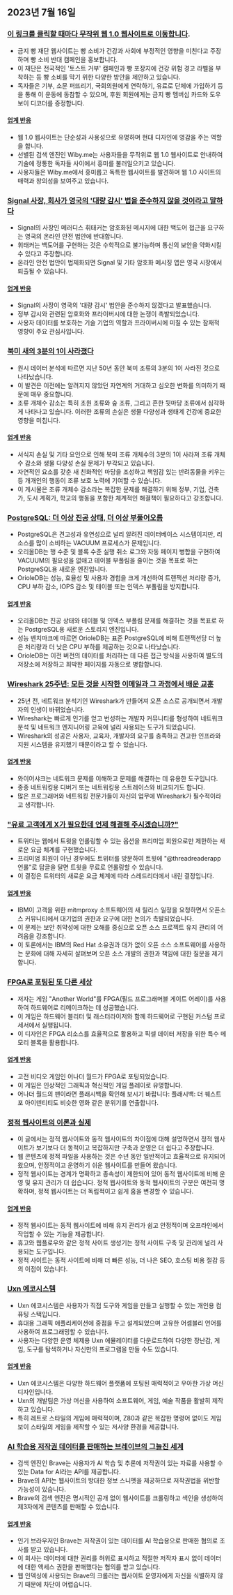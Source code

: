 

<CallToAction />

<Steps>

## 2023년 7월 16일

### [이 링크를 클릭할 때마다 무작위 웹 1.0 웹사이트로 이동합니다](https://wiby.me/surprise/).

- 금지 빵 재단 웹사이트는 빵 소비가 건강과 사회에 부정적인 영향을 미친다고 주장하며 빵 소비 반대 캠페인을 홍보합니다.
- 이 재단은 전국적인 '토스트 거부' 캠페인과 빵 포장지에 건강 위험 경고 라벨을 부착하는 등 빵 소비를 막기 위한 다양한 방안을 제안하고 있습니다.
- 독자들은 기부, 소문 퍼뜨리기, 국회의원에게 연락하기, 유료로 단체에 가입하기 등을 통해 이 운동에 동참할 수 있으며, 후원 회원에게는 금지 빵 멤버십 카드와 도우 보이 디코더를 증정합니다.

#### [업계 반응](http://news.ycombinator.com/item?id=36739920)

- 웹 1.0 웹사이트는 단순성과 사용성으로 유명하며 현대 디자인에 영감을 주는 역할을 합니다.
- 선별된 검색 엔진인 Wiby.me는 사용자들을 무작위로 웹 1.0 웹사이트로 안내하여 기술에 정통한 독자들 사이에서 흥미를 불러일으키고 있습니다.
- 사용자들은 Wiby.me에서 흥미롭고 독특한 웹사이트를 발견하며 웹 1.0 사이트의 매력과 창의성을 보여주고 있습니다.

### [Signal 사장, 회사가 영국의 '대량 감시' 법을 준수하지 않을 것이라고 말하다](https://fortune.com/2023/07/13/signal-president-mass-surveillance-uk-law/)

- Signal의 사장인 메러디스 휘태커는 암호화된 메시지에 대한 백도어 접근을 요구하는 영국의 온라인 안전 법안에 반대합니다.
- 휘태커는 백도어를 구현하는 것은 수학적으로 불가능하며 통신의 보안을 약화시킬 수 있다고 주장합니다.
- 온라인 안전 법안이 법제화되면 Signal 및 기타 암호화 메시징 앱은 영국 시장에서 퇴출될 수 있습니다.

#### [업계 반응](http://news.ycombinator.com/item?id=36737733)

- Signal의 사장이 영국의 '대량 감시' 법안을 준수하지 않겠다고 발표했습니다.
- 정부 감시와 관련된 암호화와 프라이버시에 대한 논쟁이 촉발되었습니다.
- 사용자 데이터를 보호하는 기술 기업의 역할과 프라이버시에 미칠 수 있는 잠재적 영향이 주요 관심사입니다.

### [북미 새의 3분의 1이 사라졌다](https://nautil.us/a-third-of-north-americas-birds-have-vanished-340007/)

- 원시 데이터 분석에 따르면 지난 50년 동안 북미 조류의 3분의 1이 사라진 것으로 나타났습니다.
- 이 발견은 이전에는 알려지지 않았던 자연계의 거대하고 심오한 변화를 의미하기 때문에 매우 중요합니다.
- 조류 개체수 감소는 특히 초원 조류와 숲 조류, 그리고 흔한 뒷마당 조류에서 심각하게 나타나고 있습니다. 이러한 조류의 손실은 생물 다양성과 생태계 건강에 중요한 영향을 미칩니다.

#### [업계 반응](http://news.ycombinator.com/item?id=36741910)

- 서식지 손실 및 기타 요인으로 인해 북미 조류 개체수의 3분의 1이 사라져 조류 개체수 감소와 생물 다양성 손실 문제가 부각되고 있습니다.
- 자연적인 요소를 갖춘 새 친화적인 마당을 조성하고 책임감 있는 반려동물을 키우는 등 개개인의 행동이 조류 보호 노력에 기여할 수 있습니다.
- 이 게시물은 조류 개체수 감소라는 복잡한 문제를 해결하기 위해 정부, 기업, 건축가, 도시 계획가, 학교의 행동을 포함한 체계적인 해결책이 필요하다고 강조합니다.

### [PostgreSQL: 더 이상 진공 상태, 더 이상 부풀어오름](https://www.orioledata.com/blog/no-more-vacuum-in-postgresql/)

- PostgreSQL은 견고성과 유연성으로 널리 알려진 데이터베이스 시스템이지만, 리소스를 많이 소비하는 VACUUM 프로세스가 문제입니다.
- 오리올DB는 행 수준 및 블록 수준 실행 취소 로그와 자동 페이지 병합을 구현하여 VACUUM의 필요성을 없애고 테이블 부풀림을 줄이는 것을 목표로 하는 PostgreSQL용 새로운 엔진입니다.
- OrioleDB는 성능, 효율성 및 사용자 경험을 크게 개선하여 트랜잭션 처리량 증가, CPU 부하 감소, IOPS 감소 및 테이블 또는 인덱스 부풀림을 방지합니다.

#### [업계 반응](http://news.ycombinator.com/item?id=36740921)

- 오리올DB는 진공 상태와 테이블 및 인덱스 부풀림 문제를 해결하는 것을 목표로 하는 PostgreSQL용 새로운 스토리지 엔진입니다.
- 성능 벤치마크에 따르면 OrioleDB는 표준 PostgreSQL에 비해 트랜잭션당 더 높은 처리량과 더 낮은 CPU 부하를 제공하는 것으로 나타났습니다.
- OrioleDB는 이전 버전의 데이터를 처리하는 데 다른 접근 방식을 사용하여 별도의 저장소에 저장하고 희박한 페이지를 자동으로 병합합니다.

### [Wireshark 25주년: 모든 것을 시작한 이메일과 그 과정에서 배운 교훈](https://blog.wireshark.org/2023/07/wireshark-is-25/)

- 25년 전, 네트워크 분석기인 Wireshark가 만들어져 오픈 소스로 공개되면서 개발자의 인생이 바뀌었습니다.
- Wireshark는 빠르게 인기를 얻고 번성하는 개발자 커뮤니티를 형성하여 네트워크 분석 및 네트워크 엔지니어링 교육에 널리 사용되는 도구가 되었습니다.
- Wireshark의 성공은 사용자, 교육자, 개발자의 요구를 충족하고 견고한 인프라와 지원 시스템을 유지했기 때문이라고 할 수 있습니다.

#### [업계 반응](http://news.ycombinator.com/item?id=36734214)

- 와이어샤크는 네트워크 문제를 이해하고 문제를 해결하는 데 유용한 도구입니다.
- 종종 네트워킹용 디버거 또는 네트워킹용 스트레이스와 비교되기도 합니다.
- 많은 프로그래머와 네트워킹 전문가들이 자신의 업무에 Wireshark가 필수적이라고 생각합니다.

### ["유료 고객에게 X가 필요한데 언제 해결해 주시겠습니까?"](https://twitter.com/maximilianhils/status/1680193548212228097)

- 트위터는 웹에서 트윗을 언롤링할 수 있는 옵션을 프리미엄 회원으로만 제한하는 새로운 요금 체계를 구현했습니다.
- 프리미엄 회원이 아닌 경우에도 트위터를 방문하여 트윗에 "@threadreaderapp 언롤"로 답글을 달면 트윗을 무료로 언롤링할 수 있습니다.
- 이 결정은 트위터의 새로운 요금 체계에 따라 스레드리더에서 내린 결정입니다.

#### [업계 반응](http://news.ycombinator.com/item?id=36737567)

- IBM이 고객을 위한 mitmproxy 소프트웨어의 새 릴리스 일정을 요청하면서 오픈소스 커뮤니티에서 대기업의 권한과 요구에 대한 논의가 촉발되었습니다.
- 이 문제는 보안 취약성에 대한 오해를 중심으로 오픈 소스 프로젝트 유지 관리의 어려움을 강조합니다.
- 이 토론에서는 IBM의 Red Hat 소유권과 대가 없이 오픈 소스 소프트웨어를 사용하는 문화에 대해 자세히 살펴보며 오픈 소스 개발의 권한과 책임에 대한 질문을 제기합니다.

### [FPGA로 포팅된 또 다른 세상](https://github.com/sylefeb/a5k)

- 저자는 게임 "Another World"를 FPGA(필드 프로그래머블 게이트 어레이)를 사용하여 하드웨어로 리메이크하는 데 성공했습니다.
- 이 게임은 하드웨어 블리터 및 래스터라이저와 함께 하드웨어로 구현된 커스텀 프로세서에서 실행됩니다.
- 이 디자인은 FPGA 리소스를 효율적으로 활용하고 픽셀 데이터 저장을 위한 특수 메모리 블록을 활용합니다.

#### [업계 반응](http://news.ycombinator.com/item?id=36738347)

- 고전 비디오 게임인 어나더 월드가 FPGA로 포팅되었습니다.
- 이 게임은 인상적인 그래픽과 혁신적인 게임 플레이로 유명합니다.
- 어나더 월드의 팬이라면 플래시백을 확인해 보시기 바랍니다: 플래시백: 더 퀘스트 포 아이덴티티도 비슷한 영화 같은 분위기를 연출합니다.

### [정적 웹사이트의 이론과 실제](https://utcc.utoronto.ca/~cks/space/blog/web/StaticWebsiteTheoryPractice)

- 이 글에서는 정적 웹사이트와 동적 웹사이트의 차이점에 대해 설명하면서 정적 웹사이트가 보기보다 더 동적이고 복잡하지만 구축과 운영은 더 쉽다고 주장합니다.
- 웹 콘텐츠에 정적 파일을 사용하는 것은 수년 동안 일반적이고 효율적으로 유지되어 왔으며, 안정적이고 운영하기 쉬운 웹사이트를 만들어 왔습니다.
- 정적 웹사이트는 경계가 명확하고 종속성이 제한되어 있어 동적 웹사이트에 비해 운영 및 유지 관리가 더 쉽습니다. 정적 웹사이트와 동적 웹사이트의 구분은 여전히 명확하며, 정적 웹사이트는 더 독립적이고 쉽게 홈을 변경할 수 있습니다.

#### [업계 반응](http://news.ycombinator.com/item?id=36734423)

- 정적 웹사이트는 동적 웹사이트에 비해 유지 관리가 쉽고 안정적이며 오프라인에서 작업할 수 있는 기능을 제공합니다.
- 휴고와 웹플로우와 같은 정적 사이트 생성기는 정적 사이트 구축 및 관리에 널리 사용되는 도구입니다.
- 정적 사이트는 동적 사이트에 비해 더 빠른 성능, 더 나은 SEO, 호스팅 비용 절감 등의 이점이 있습니다.

### [Uxn 에코시스템](https://100r.co/site/uxn.html)

- Uxn 에코시스템은 사용자가 직접 도구와 게임을 만들고 실행할 수 있는 개인용 컴퓨팅 스택입니다.
- 휴대용 그래픽 애플리케이션에 중점을 두고 설계되었으며 고유한 어셈블리 언어를 사용하여 프로그래밍할 수 있습니다.
- 사용자는 다양한 운영 체제용 Uxn 에뮬레이터를 다운로드하여 다양한 장난감, 게임, 도구를 탐색하거나 자신만의 프로그램을 만들 수도 있습니다.

#### [업계 반응](http://news.ycombinator.com/item?id=36734445)

- Uxn 에코시스템은 다양한 하드웨어 플랫폼에 포팅된 매력적이고 우아한 가상 머신 디자인입니다.
- Uxn의 개발팀은 가상 머신을 사용하여 소프트웨어, 게임, 예술 작품을 활발히 제작하고 있습니다.
- 특히 레트로 스타일의 게임에 매력적이며, Z80과 같은 복잡한 명령어 없이도 게임보이 스타일의 게임을 제작할 수 있는 저사양 환경을 제공합니다.

### [AI 학습용 저작권 데이터를 판매하는 브레이브의 그늘진 세계](https://stackdiary.com/brave-selling-copyrighted-data-for-ai-training/)

- 검색 엔진인 Brave는 사용자가 AI 학습 및 추론에 저작권이 있는 자료를 사용할 수 있는 Data for AI라는 API를 제공합니다.
- Brave의 API는 웹사이트의 방대한 정보 스니펫을 제공하므로 저작권법을 위반할 가능성이 있습니다.
- Brave의 검색 엔진은 명시적인 공개 없이 웹사이트를 크롤링하고 색인을 생성하여 제3자에게 콘텐츠를 판매할 수 있습니다.

#### [업계 반응](http://news.ycombinator.com/item?id=36735777)

- 인기 브라우저인 Brave는 저작권이 있는 데이터를 AI 학습용으로 판매한 혐의로 조사를 받고 있습니다.
- 이 회사는 데이터에 대한 권리를 허위로 표시하고 적절한 저작자 표시 없이 데이터에 대한 액세스 권한을 판매했다는 혐의를 받고 있습니다.
- 웹 인덱싱에 사용되는 Brave의 크롤러는 웹사이트 운영자에게 자신을 식별하지 않기 때문에 차단이 어렵습니다.

</Steps>
